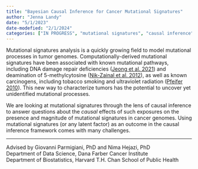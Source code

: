 ```yaml
---
title: "Bayesian Causal Inference for Cancer Mutational Signatures"
author: "Jenna Landy"
date: "5/1/2023"
date-modefied: "2/1/2024"
categories: ["IN PROGRESS", "mutational signatures", "causal inference", "bayesian computation", "genomics"]
---
```


Mutational signatures analysis is a quickly growing field to model mutational processes in tumor genomes. Computationally-derived mutational signatures have been associated with known mutational pathways, including DNA damage repair deficiencies ([Jeong et al. 2021](https://www.ncbi.nlm.nih.gov/pmc/articles/PMC8752981/)) and deamination of 5-methylcytosine ([Nik-Zainal et al. 2012](https://www.cell.com/fulltext/S0092-8674(12)00528-4)), as well as known carcinogens, including tobacco smoking and ultraviolet radiation ([Pfeifer 2010](https://genomemedicine.biomedcentral.com/articles/10.1186/gm175)). This new way to characterize tumors has the potential to uncover yet unidentified mutational processes.

We are looking at mutational signatures through the lens of causal inference to answer questions about the *causal* effects of such exposures on the presence and magnitude of mutational signatures in cancer genomes. Using mutational signatures (or any latent factor) as an outcome in the causal inference framework comes with many challenges.

------------------------------------------------------------------------

Advised by Giovanni Parmigiani, PhD and Nima Hejazi, PhD\
Department of Data Science, Dana Farber Cancer Institute\
Department of Biostatistics, Harvard T.H. Chan School of Public Health

